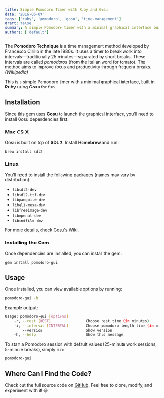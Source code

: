 ```yaml
---
title: Simple Pomodoro Timer with Ruby and Gosu
date: '2016-05-09'
tags: ['ruby', 'pomodoro', 'gosu', 'time-management']
draft: false
summary: A simple Pomodoro timer with a minimal graphical interface built in Ruby using Gosu.
authors: ['default']
---
```


The **Pomodoro Technique** is a time management method developed by Francesco Cirillo in the late 1980s. It uses a timer to break work into intervals—traditionally 25 minutes—separated by short breaks. These intervals are called _pomodoros_ (from the Italian word for tomato). The method aims to improve focus and productivity through frequent breaks. _(Wikipedia)_

This is a simple Pomodoro timer with a minimal graphical interface, built in **Ruby** using **Gosu** for fun.

## Installation

Since this gem uses **Gosu** to launch the graphical interface, you’ll need to install Gosu dependencies first.

### Mac OS X

Gosu is built on top of **SDL 2**. Install **Homebrew** and run:

```sh
brew install sdl2
```

### Linux

You’ll need to install the following packages (names may vary by distribution):

- `libsdl2-dev`
- `libsdl2-ttf-dev`
- `libpango1.0-dev`
- `libgl1-mesa-dev`
- `libfreeimage-dev`
- `libopenal-dev`
- `libsndfile-dev`

For more details, check [Gosu's Wiki](https://github.com/gosu/gosu/wiki).

### Installing the Gem

Once dependencies are installed, you can install the gem:

```sh
gem install pomodoro-gui
```

## Usage

Once installed, you can view available options by running:

```sh
pomodoro-gui -h
```

Example output:

```sh
Usage: pomodoro-gui [options]
    -r, --rest [REST]                Choose rest time (in minutes)
    -i, --interval [INTERVAL]        Choose pomodoro length time (in minutes)
        --version                    Show version
    -h, --help                       Show this message
```

To start a Pomodoro session with default values (25-minute work sessions, 5-minute breaks), simply run:

```sh
pomodoro-gui
```

## Where Can I Find the Code?

Check out the full source code on [GitHub](https://github.com/dreamingechoes/pomodoro-gui). Feel free to clone, modify, and experiment with it! 😃
